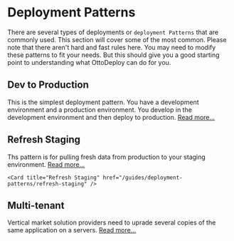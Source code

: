
# Deployment Patterns

There are several types of deployments or `deployment Patterns` that are commonly used. This section will cover some of the most common. Please note that there aren't hard and fast rules here. You may need to modify these patterns to fit your needs. But this should give you a good starting point to understanding what OttoDeploy can do for you.

## Dev to Production

This is the simplest deployment pattern. You have a development environment and a production environment. You develop in the development environment and then deploy to production. [Read more...](/guides/deployments/dev-to-prod)

<Cards>
	<Card title="Dev to Prod" href="/guides/deployment-patterns/dev-to-prod" />
</Cards>

## Refresh Staging

Ths pattern is for pulling fresh data from production to your staging environment. [Read more...](/guides/deployments/refresh-staging)

<Cards>

    <Card title="Refresh Staging" href="/guides/deployment-patterns/refresh-staging" />

</Cards>

## Multi-tenant

Vertical market solution providers need to uprade several copies of the same application on a servers. [Read more...](/guides/deployments/multi-tenant)

<Cards>
	<Card title="Multi-tenant" href="/guides/deployment-patterns/multi-tenant" />
</Cards>
